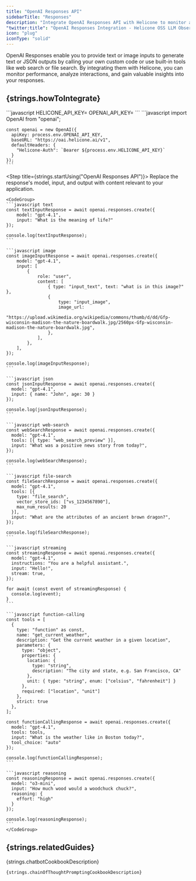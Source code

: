 ```yaml
---
title: "OpenAI Responses API"
sidebarTitle: "Responses"
description: "Integrate OpenAI Responses API with Helicone to monitor and analyze your model's responses."
"twitter:title": "OpenAI Responses Integration - Helicone OSS LLM Observability"
icon: "plug"
iconType: "solid"
---
```



OpenAI Responses enable you to provide text or image inputs to generate text or JSON outputs by calling your own custom code or use built-in tools like web search or file search. By integrating them with Helicone, you can monitor performance, analyze interactions, and gain valuable insights into your responses.

## {strings.howToIntegrate}

<Steps>
  <Step title={strings.generateKey}>
    <div dangerouslySetInnerHTML={{ __html: strings.generateKeyInstructions }} />
  </Step>

  <Step title={strings.setApiKey}>
    ```javascript
    HELICONE_API_KEY=<your-helicone-api-key>
    OPENAI_API_KEY=<your-openai-api-key>
    ```
  </Step>

  <Step title={strings.modifyBasePath}>
    ```javascript
    import OpenAI from "openai";

    const openai = new OpenAI({
      apiKey: process.env.OPENAI_API_KEY,
      baseURL: "https://oai.helicone.ai/v1",
      defaultHeaders: {
        "Helicone-Auth": `Bearer ${process.env.HELICONE_API_KEY}`
      }
    });
    ```

  </Step>

  <Step title={strings.startUsing("OpenAI Responses API")}>
    <Note>
      Replace the response's model, input, and output with content relevant to your application.
    </Note>

    <CodeGroup>
    ```javascript text
    const textInputResponse = await openai.responses.create({
        model: "gpt-4.1",
        input: "What is the meaning of life?"
    });

    console.log(textInputResponse);
    ```

    ```javascript image
    const imageInputResponse = await openai.responses.create({
        model: "gpt-4.1",
        input: [
            {
                role: "user",
                content: [
                    { type: "input_text", text: "what is in this image?" },
                    {
                        type: "input_image",
                        image_url:
                            "https://upload.wikimedia.org/wikipedia/commons/thumb/d/dd/Gfp-wisconsin-madison-the-nature-boardwalk.jpg/2560px-Gfp-wisconsin-madison-the-nature-boardwalk.jpg",
                    },
                ],
            },
        ],
    });

    console.log(imageInputResponse);
    ```

    ```javascript json
    const jsonInputResponse = await openai.responses.create({
      model: "gpt-4.1",
      input: { name: "John", age: 30 }
    });

    console.log(jsonInputResponse);
    ```

    ```javascript web-search
    const webSearchResponse = await openai.responses.create({
      model: "gpt-4.1",
      tools: [{ type: "web_search_preview" }],
      input: "What was a positive news story from today?",
    });

    console.log(webSearchResponse);
    ```

    ```javascript file-search
    const fileSearchResponse = await openai.responses.create({
      model: "gpt-4.1",
      tools: [{
        type: "file_search",
        vector_store_ids: ["vs_1234567890"],
        max_num_results: 20
      }],
      input: "What are the attributes of an ancient brown dragon?",
    });

    console.log(fileSearchResponse);
    ```

    ```javascript streaming
    const streamingResponse = await openai.responses.create({
      model: "gpt-4.1",
      instructions: "You are a helpful assistant.",
      input: "Hello!",
      stream: true,
    });

    for await (const event of streamingResponse) {
      console.log(event);
    }
    ```

    ```javascript function-calling
    const tools = [
      {
        type: "function" as const,
        name: "get_current_weather",
        description: "Get the current weather in a given location",
        parameters: {
          type: "object",
          properties: {
            location: {
              type: "string",
              description: "The city and state, e.g. San Francisco, CA"
            },
            unit: { type: "string", enum: ["celsius", "fahrenheit"] }
          },
          required: ["location", "unit"]
        },
        strict: true
      },
    ];

    const functionCallingResponse = await openai.responses.create({
      model: "gpt-4.1",
      tools: tools,
      input: "What is the weather like in Boston today?",
      tool_choice: "auto"
    });

    console.log(functionCallingResponse);
    ```

    ```javascript reasoning
    const reasoningResponse = await openai.responses.create({
      model: "o3-mini",
      input: "How much wood would a woodchuck chuck?",
      reasoning: {
        effort: "high"
      }
    });

    console.log(reasoningResponse);
    ```
    </CodeGroup>

  </Step>

  <Step title={strings.verifyInHelicone}>
    <div dangerouslySetInnerHTML={{ __html: strings.verifyInHeliconeDesciption("OpenAI Responses API") }} />
  </Step>
</Steps>

## {strings.relatedGuides}

<CardGroup cols={2}>
  <Card
    title="Building a chatbot with OpenAI structured outputs"
    icon="lightbulb"
    href="/guides/cookbooks/openai-structured-outputs"
    iconType="light"
    vertical
  >
    {strings.chatbotCookbookDescription}
  </Card>
  <Card
    title="Use Chain-of-Thought Prompting"
    icon="stairs"
    href="/guides/prompt-engineering/use-chain-of-thought-prompting"
    iconType="light"
    vertical
    >

    {strings.chainOfThoughtPromptingCookbookDescription}

  </Card>
</CardGroup>
